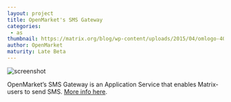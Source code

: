 ```yaml
---
layout: project
title: OpenMarket's SMS Gateway
categories: 
 - as
thumbnail: https://matrix.org/blog/wp-content/uploads/2015/04/omlogo-400x284.jpg
author: OpenMarket
maturity: Late Beta
---
```


![screenshot](https://matrix.org/blog/wp-content/uploads/2015/04/omlogo.jpg "{{ page.title }}")

OpenMarket’s SMS Gateway is an Application Service that enables Matrix-users to send SMS. [More info here](https://matrix.org/blog/2015/02/26/welcoming-the-openmarket-matrix-gateway/).
